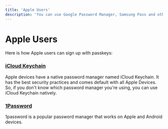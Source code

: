 ```yaml
---
title: 'Apple Users'
description: 'You can use Google Password Manager, Samsung Pass and other password managers to create passkeys.'
---
```


# Apple Users

Here is how Apple users can sign up with passkeys:

### [iCloud Keychain](./icloud-keychain)
Apple devices have a native password manager named iCloud Keychain. It has the best security practices and comes default with all Apple Devices. So, if you don't know which password manager you're using, you can use iCloud Keychain natively.
### [1Password](./1password)
1password is a popular password manager that works on Apple and Android devices. 
